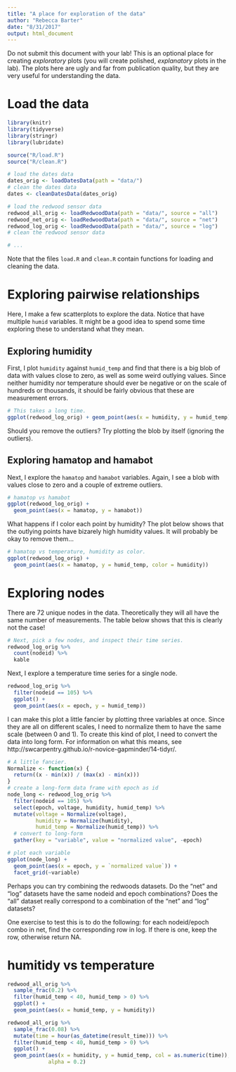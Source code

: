 ```yaml
---
title: "A place for exploration of the data"
author: "Rebecca Barter"
date: "8/31/2017"
output: html_document
---
```


Do not submit this document with your lab! This is an optional place for creating *exploratory* plots (you will create polished, *explanatory* plots in the lab). The plots here are ugly and far from publication quality, but they are very useful for understanding the data.

# Load the data

```r
library(knitr)
library(tidyverse)
library(stringr)
library(lubridate)

source("R/load.R")
source("R/clean.R")
```

```r

# load the dates data
dates_orig <- loadDatesData(path = "data/")
# clean the dates data
dates <- cleanDatesData(dates_orig)

# load the redwood sensor data
redwood_all_orig <- loadRedwoodData(path = "data/", source = "all")
redwood_net_orig <- loadRedwoodData(path = "data/", source = "net")
redwood_log_orig <- loadRedwoodData(path = "data/", source = "log")
# clean the redwood sensor data

# ...
```

Note that the files `load.R` and `clean.R` contain functions for loading and cleaning the data.

# Exploring pairwise relationships

Here, I make a few scatterplots to explore the data. Notice that have multiple `humid` variables. It might be a good idea to spend some time exploring these to understand what they mean. 

## Exploring humidity

First, I plot `humidity` against `humid_temp` and find that there is a big blob of data with values close to zero, as well as some weird outlying values. Since neither humidity nor temperature should ever be negative or on the scale of hundreds or thousands, it should be fairly obvious that these are measurement errors.


```r
# This takes a long time.
ggplot(redwood_log_orig) + geom_point(aes(x = humidity, y = humid_temp))
```

Should you remove the outliers? Try plotting the blob by itself (ignoring the outliers).

## Exploring hamatop and hamabot

Next, I explore the `hamatop` and `hamabot` variables. Again, I see a blob with values close to zero and a couple of extreme outliers.

```r
# hamatop vs hamabot
ggplot(redwood_log_orig) + 
  geom_point(aes(x = hamatop, y = hamabot))
```

What happens if I color each point by humidity? The plot below shows that the outlying points have bizarely high humidity values. It will probably be okay to remove them...


```r
# hamatop vs temperature, humidity as color.
ggplot(redwood_log_orig) + 
  geom_point(aes(x = hamatop, y = humid_temp, color = humidity))
```


# Exploring nodes

There are 72 unique nodes in the data. Theoretically they will all have the same number of measurements. The table below shows that this is clearly not the case!


```r
# Next, pick a few nodes, and inspect their time series.
redwood_log_orig %>%
  count(nodeid) %>%
  kable
```

Next, I explore a temperature time series for a single node.

```r
redwood_log_orig %>%
  filter(nodeid == 105) %>%
  ggplot() + 
  geom_point(aes(x = epoch, y = humid_temp))
```

I can make this plot a little fancier by plotting three variables at once. Since they are all on different scales, I need to normalize them to have the same scale (between 0 and 1). To create this kind of plot, I need to convert the data into long form. For information on what this means, see http://swcarpentry.github.io/r-novice-gapminder/14-tidyr/.

```r
# A little fancier.
Normalize <- function(x) {
  return((x - min(x)) / (max(x) - min(x))) 
}
# create a long-form data frame with epoch as id
node_long <- redwood_log_orig %>%
  filter(nodeid == 105) %>%
  select(epoch, voltage, humidity, humid_temp) %>%
  mutate(voltage = Normalize(voltage),
         humidity = Normalize(humidity),
         humid_temp = Normalize(humid_temp)) %>%
  # convert to long-form
  gather(key = "variable", value = "normalized value", -epoch) 

# plot each variable
ggplot(node_long) + 
  geom_point(aes(x = epoch, y = `normalized value`)) + 
  facet_grid(~variable)

```


Perhaps you can try combining the redwoods datasets. Do the "net" and "log" datasets have the same nodeid and epoch combinations? Does the "all" dataset really correspond to a combination of the "net" and "log" datasets?

One exercise to test this is to do the following: for each nodeid/epoch combo in net, find the corresponding row in log. If there is one, keep the row, otherwise return NA.





# humitidy vs temperature

```r
redwood_all_orig %>% 
  sample_frac(0.2) %>%
  filter(humid_temp < 40, humid_temp > 0) %>%
  ggplot() +
  geom_point(aes(x = humid_temp, y = humidity))
```



```r
redwood_all_orig %>% 
  sample_frac(0.08) %>%
  mutate(time = hour(as_datetime(result_time))) %>%
  filter(humid_temp < 40, humid_temp > 0) %>%
  ggplot() +
  geom_point(aes(x = humidity, y = humid_temp, col = as.numeric(time)),
             alpha = 0.2)
```



